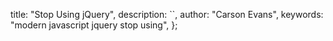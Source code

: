   title: "Stop Using jQuery",
  description: ``,
  author: "Carson Evans",
  keywords: "modern javascript jquery stop using",
};
